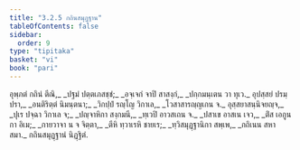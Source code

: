 ```yaml
---
title: "3.2.5 กถินสมุฏฺฐาน"
tableOfContents: false
sidebar:
  order: 9
type: "tipitaka"
basket: "vi"
book: "pari"
---
```



<DynamicBreadcrumb />

<Division number="262" book="pari">

<Paragraph number="1116" type="verses" book="pari">
อุพฺภตํ กถินํ ตีณิ,_  
_ปฐมํ ปตฺตเภสชฺชํ;_  
_อจฺเจกํ จาปิ สาสงฺกํ,_  
_ปกฺกมนฺเตน วา ทุเว._  

</Paragraph>

<Paragraph number="1117" type="verses" book="pari">
อุปสฺสยํ ปรมฺปรา,_  
_อนติริตฺตํ นิมนฺตนา;_  
_วิกปฺปํ รญฺโญ วิกาเล,_  
_โวสาสารญฺญเกน จ._  

</Paragraph>

<Paragraph number="1118" type="verses" book="pari">
อุสฺสยาสนฺนิจยญฺจ,_  
_ปุเร ปจฺฉา วิกาเล จ;_  
_ปญฺจาหิกา สงฺกมนี,_  
_ทฺเวปิ อาวสเถน จ._  

</Paragraph>

<Paragraph number="1119" type="verses" book="pari">
_ปสาเข อาสเน เจว,_  
_ติํส เอกูนกา อิเม;_  
_กายวาจา น จ จิตฺตา,_  
_ตีหิ ทฺวาเรหิ ชายเร;_  
_ทฺวิสมุฏฺฐานิกา สพฺเพ,_  
_กถิเนน สหา สมา._  


</Paragraph>
</Division>

<Paragraph number="1120" type="center" book="pari">
กถินสมุฏฺฐานํ นิฏฺฐิตํ.
</Paragraph>